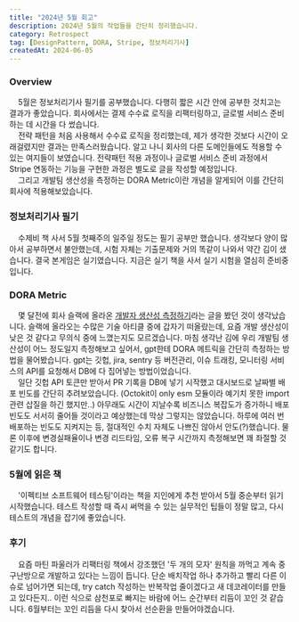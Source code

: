 ```yaml
---
title: "2024년 5월 회고"
description: 2024년 5월의 작업들을 간단히 정리했습니다.
category: Retrospect
tag: [DesignPattern, DORA, Stripe, 정보처리기사]
createdAt: 2024-06-05
---
```


### Overview

&nbsp; &nbsp; 5월은 정보처리기사 필기를 공부했습니다. 다행히 짧은 시간 안에 공부한 것치고는 결과가 좋았습니다.
회사에서는 결제 수수료 로직을 리팩터링하고, 글로벌 서비스 준비하는 데 시간을 다 썼습니다.<br/>
&nbsp; &nbsp; 전략 패턴을 처음 사용해서 수수료 로직을 정리했는데, 제가 생각한 것보다 시간이 오래걸렸지만 결과는 만족스러웠습니다.
알고 나니 회사의 다른 도메인들에도 적용할 수 있는 여지들이 보였습니다.
전략패턴 적용 과정이나 글로벌 서비스 준비 과정에서 Stripe 연동하는 기능을 구현한 과정은 별도로 글을 작성할 예정입니다.<br/>
&nbsp; &nbsp; 그리고 개발팀 생산성을 측정하는 DORA Metric이란 개념을 알게되어 이를 간단히 회사에 적용해보았습니다.

### 정보처리기사 필기

&nbsp; &nbsp; 수제비 책 사서 5월 첫째주의 일주일 정도는 필기 공부만 했습니다. 
생각보다 양이 많아서 공부하면서 불안했는데, 시험 자체는 기출문제와 거의 똑같이 나와서 약간 김이 샜습니다.
결국 본게임은 실기였습니다. 지금은 실기 책을 사서 실기 시험을 열심히 준비중입니다.

### DORA Metric

&nbsp; &nbsp; 몇 달전에 회사 슬랙에 올라온 [개발자 생산성 측정하기](https://news.hada.io/topic?id=12982)라는 글을 봤던 것이 생각났습니다.
슬랙에 올라오는 수많은 기술 아티클 중에 갑자기 떠올랐는데, 요즘 개발 생산성이 낮은 것 같다고 무의식 중에 느꼈는지도 모르겠습니다. 
마침 생각난 김에 우리 개발팀 생산성이 어느 정도일지 측정해보고 싶어서, gpt한테 DORA 메트릭을 간단히 측정하는 방법을 물어봤습니다.
gpt는 깃헙, jira, sentry 등 버전관리, 이슈 트래킹, 모니터링 서비스의 API를 요청해서 DB에 다 집어넣는 방법이었습니다.<br/>
&nbsp; &nbsp; 일단 깃헙 API 토큰만 받아서 PR 기록을 DB에 넣기 시작했고 대시보드로 날짜별 배포 빈도를 간단히 추려보았습니다.
(Octokit이 only esm 모듈이라 예기치 못한 import 관련 삽질을 하긴 했지만..)
아무래도 시간이 지날수록 비즈니스 복잡도가 증가하니 배포 빈도도 서서히 줄어들 것이라고 예상했는데 막상 그렇지는 않았습니다.
하루에 여러 번 배포하는 빈도도 지켜지는 등, 절대적인 수치 자체도 나쁘진 않아서 안도(?)했습니다.
물론 이후에 변경실패율이나 변경 리드타임, 오류 복구 시간까지 측정해보면 꽤 좌절할 것 같기도 합니다.

### 5월에 읽은 책

&nbsp; &nbsp; '이펙티브 소프트웨어 테스팅'이라는 책을 지인에게 추천 받아서 5월 중순부터 읽기 시작했습니다.
테스트 작성할 때 즉시 써먹을 수 있는 실무적인 팁들이 정말 많고, 다시 테스트의 개념을 잡기에 좋았습니다.

### 후기

&nbsp; &nbsp; 요즘 마틴 파울러가 리팩터링 책에서 강조했던 '두 개의 모자' 원칙을 까먹고 계속 중구난방으로 개발하고 있다는 느낌이 듭니다.
단순 배치작업 하나 추가하고 빨리 다른 이슈로 넘어가면 되는데, try catch 작성하는 반복작업 줄이겠다고 새 데코레이터를 만들고 있다든지..
이런 식으로 삼천포로 빠지는 바람에 어느 순간부터 리듬이 꼬인 것 같습니다.
6월부터는 꼬인 리듬을 다시 찾아서 선순환을 만들어야겠습니다.